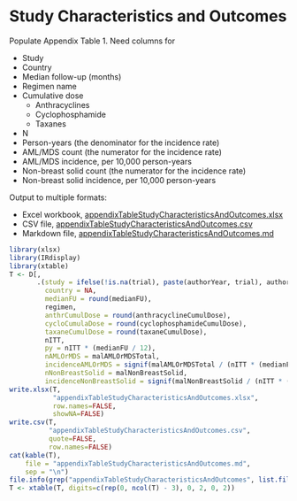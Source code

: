 # Study Characteristics and Outcomes

Populate Appendix Table 1.
Need columns for

* Study
* Country
* Median follow-up (months)
* Regimen name
* Cumulative dose
    * Anthracyclines
    * Cyclophosphamide
    * Taxanes
* N
* Person-years (the denominator for the incidence rate)
* AML/MDS count (the numerator for the incidence rate)
* AML/MDS incidence, per 10,000 person-years
* Non-breast solid count (the numerator for the incidence rate)
* Non-breast solid incidence, per 10,000 person-years

Output to multiple formats:

* Excel workbook, [appendixTableStudyCharacteristicsAndOutcomes.xlsx](appendixTableStudyCharacteristicsAndOutcomes.xlsx)
* CSV file, [appendixTableStudyCharacteristicsAndOutcomes.csv](appendixTableStudyCharacteristicsAndOutcomes.csv)
* Markdown file, [appendixTableStudyCharacteristicsAndOutcomes.md](appendixTableStudyCharacteristicsAndOutcomes.md)


```r
library(xlsx)
library(IRdisplay)
library(xtable)
T <- D[,
       .(study = ifelse(!is.na(trial), paste(authorYear, trial), authorYear),
         country = NA,
         medianFU = round(medianFU),
         regimen,
         anthrCumulDose = round(anthracyclineCumulDose),
         cycloCumulaDose = round(cyclophosphamideCumulDose),
         taxaneCumulDose = round(taxaneCumulDose),
         nITT,
         py = nITT * (medianFU / 12),
         nAMLOrMDS = malAMLOrMDSTotal,
         incidenceAMLOrMDS = signif(malAMLOrMDSTotal / (nITT * (medianFU / 12)) * scale, digits=3),
         nNonBreastSolid = malNonBreastSolid,
         incidenceNonBreastSolid = signif(malNonBreastSolid / (nITT * (medianFU / 12)) * scale, digits=3))]
write.xlsx(T,
           "appendixTableStudyCharacteristicsAndOutcomes.xlsx",
           row.names=FALSE,
           showNA=FALSE)
write.csv(T,
          "appendixTableStudyCharacteristicsAndOutcomes.csv",
          quote=FALSE,
          row.names=FALSE)
cat(kable(T),
    file = "appendixTableStudyCharacteristicsAndOutcomes.md",
    sep = "\n")
file.info(grep("appendixTableStudyCharacteristicsAndOutcomes", list.files(), value=TRUE))[c("size", "mtime")]
T <- xtable(T, digits=c(rep(0, ncol(T) - 3), 0, 2, 0, 2))
```
